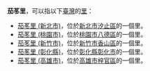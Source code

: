 '''茄苳里'''，可以指以下[[臺灣|臺灣]]的[[村里|里]]：
*[[茄苳里_(新北市)|茄苳里 (新北市)]]，位於[[新北市|新北市]][[汐止區|汐止區]]的一個里。
*[[茄苳里_(桃園市)|茄苳里 (桃園市)]]，位於[[桃園市|桃園市]][[八德區|八德區]]的一個里。
*[[茄苳里_(新竹市)|茄苳里 (新竹市)]]，位於[[新竹市|新竹市]][[香山區|香山區]]的一個里。
*[[茄苳里_(彰化縣)|茄苳里 (彰化縣)]]，位於[[彰化縣|彰化縣]][[彰化市|彰化市]]的一個里。
*[[茄苳里_(高雄市)|茄苳里 (高雄市)]]，位於[[高雄市|高雄市]][[梓官區|梓官區]]的一個里。
{{消歧义|J|Cat=三字臺灣里名消歧義}}